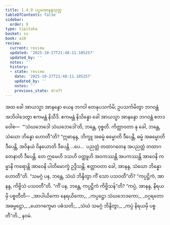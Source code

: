 ```yaml
---
title: 1.4.9 ပဌမအာနန္ဒသုတ္တ
tableOfContents: false
sidebar:
  order: 9
type: tipitaka
basket: su
book: a10
review:
  current: review
  updated: '2025-10-27T21:48:11.105257'
  updated_by: ''
  notes: ''
  history:
  - state: review
    date: '2025-10-27T21:48:11.105257'
    updated_by: ''
    notes: ''
    previous_state: draft
---
```



<ReviewStatus review={frontmatter.review} showDetails={true} />

<HypothesisAnnotation frontmatter={frontmatter} />

<DynamicBreadcrumb />

<Division number="39" book="a10" e="ch" v="17" p="315">

<Paragraph number="284" book="a10">
အထ ခေါ အာယသ္မာ အာနန္ဒော ယေန ဘဂဝါ တေနုပသင်္ကမိ; ဥပသင်္ကမိတွာ ဘဂဝန္တံ အဘိဝါဒေတွာ ဧကမန္တံ နိသီဒိ. ဧကမန္တံ နိသိန္နော ခေါ အာယသ္မာ အာနန္ဒော ဘဂဝန္တံ ဧတဒဝေါစ—  “‘သံဃဘေဒေါ သံဃဘေဒေါ’တိ, ဘန္တေ, ဝုစ္စတိ. ကိတ္တာဝတာ နု ခေါ, ဘန္တေ, သံဃော ဘိန္နော ဟောတီ”တိ? “ဣဓာနန္ဒ, ဘိက္ခူ အဓမ္မံ ဓမ္မောတိ ဒီပေန္တိ, ဓမ္မံ အဓမ္မောတိ ဒီပေန္တိ, အဝိနယံ ဝိနယောတိ ဒီပေန္တိ …ပေ…  ပညတ္တံ တထာဂတေန အပညတ္တံ တထာဂတေနာတိ ဒီပေန္တိ. တေ ဣမေဟိ ဒသဟိ ဝတ္ထူဟိ အဝကဿန္တိ အပကဿန္တိ အာဝေနိ ကမ္မာနိ ကရောန္တိ အာဝေနိ ပါတိမောက္ခံ ဥဒ္ဒိသန္တိ. ဧတ္တာဝတာ ခေါ, အာနန္ဒ, သံဃော ဘိန္နော ဟောတီ”တိ.
</Paragraph>

<Paragraph number="285" book="a10">
“သမဂ္ဂံ ပန, ဘန္တေ, သံဃံ ဘိန္ဒိတွာ ကိံ သော ပသဝတီ”တိ? “ကပ္ပဋ္ဌိကံ, အာနန္ဒ, ကိဗ္ဗိသံ ပသဝတီ”တိ. “ကိံ ပန, ဘန္တေ, ကပ္ပဋ္ဌိကံ ကိဗ္ဗိသန်”တိ? “ကပ္ပံ, အာနန္ဒ, နိရယမှိ ပစ္စတီတိ—
</Paragraph>

<Paragraph number="286" type="verses" book="a10">
_အာပါယိကော နေရယိကော,_  
_ကပ္ပဋ္ဌော သံဃဘေဒကော;_  
_ဝဂ္ဂရတော အဓမ္မဋ္ဌော,_  
_ယောဂက္ခေမာ ပဓံသတိ;_  
_သံဃံ သမဂ္ဂံ ဘိန္ဒိတွာ,_  
_ကပ္ပံ နိရယမှိ ပစ္စတီ”တိ._  


</Paragraph>
</Division>

<Paragraph number="287" type="center" book="a10">
နဝမံ.
</Paragraph>